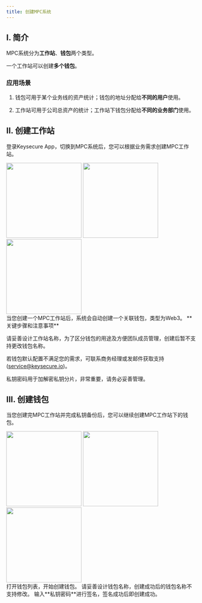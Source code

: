 ```yaml
---
title: 创建MPC系统
---
```


## I. 简介

MPC系统分为**工作站**、**钱包**两个类型。

一个工作站可以创建**多个钱包**。

### 应用场景

1. 钱包可用于某个业务线的资产统计；钱包的地址分配给**不同的用户**使用。

2. 工作站可用于公司总资产的统计；工作站下钱包分配给**不同的业务部门**使用。


## II. 创建工作站

登录Keysecure App，切换到MPC系统后，您可以根据业务需求创建MPC工作站。

<div className="w-full flex items-center justify-center">
    <CardGroup cols={3}>
        <img src="/images/quickstart/mpc-main1_cn.png" width="200"/>
        <img src="/images/quickstart/mpc-main3_cn.png" width="200"/>
        <img src="/images/quickstart/mpc-main5_cn.png" width="200"/>
    </CardGroup>
</div>


<Note>
当您创建一个MPC工作站后，系统会自动创建一个关联钱包，类型为Web3。
</Note>


<Warning>
**关键步骤和注意事项**

请妥善设计工作站名称，为了区分钱包的用途及方便团队成员管理，创建后暂不支持更改钱包名称。

若钱包默认配置不满足您的需求，可联系商务经理或发邮件获取支持(service@keysecure.io)。

私钥密码用于加解密私钥分片，非常重要，请务必妥善管理。
</Warning>



## III. 创建钱包

当您创建完MPC工作站并完成私钥备份后，您可以继续创建MPC工作站下的钱包。

<div className="w-full flex items-center justify-center">
    <CardGroup cols={3}>
        <img src="/images/quickstart/mpc-sub3_cn.png" width="200"/>
        <img src="/images/quickstart/mpc-sub5_cn.png" width="200"/>
        <img src="/images/quickstart/mpc-sub6_cn.png" width="200"/>
    </CardGroup>
</div>


<Steps>
<Step title="选择目标工作站">
    打开钱包列表，开始创建钱包。
<Warning>
请妥善设计钱包名称，创建成功后的钱包名称不支持修改。
</Warning>

</Step>
<Step title="私钥签名创建">
    输入**私钥密码**进行签名，签名成功后即创建成功。
</Step>
</Steps>

